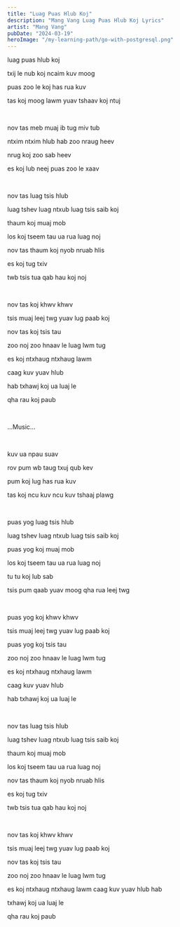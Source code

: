 ```yaml
---
title: "Luag Puas Hlub Koj"
description: "Mang Vang Luag Puas Hlub Koj Lyrics"
artist: "Mang Vang"
pubDate: "2024-03-19"
heroImage: "/my-learning-path/go-with-postgresql.png"
---
```


luag puas hlub koj

txij le nub koj ncaim kuv moog

puas zoo le koj has rua kuv

tas koj moog lawm yuav tshaav koj ntuj

<br />

nov tas meb muaj ib tug miv tub

ntxim ntxim hlub hab zoo nraug heev

nrug koj zoo sab heev

es koj lub neej puas zoo le xaav

<br />

nov tas luag tsis hlub

luag tshev luag ntxub luag tsis saib koj

thaum koj muaj mob

los koj tseem tau ua rua luag noj

nov tas thaum koj nyob nruab hlis

es koj tug txiv

twb tsis tua qab hau koj noj

<br />

nov tas koj khwv khwv

tsis muaj leej twg yuav lug paab koj

nov tas koj tsis tau

zoo noj zoo hnaav le luag lwm tug

es koj ntxhaug ntxhaug lawm

caag kuv yuav hlub

hab txhawj koj ua luaj le

qha rau koj paub

<br />

...Music...

<br />

kuv ua npau suav

rov pum wb taug txuj qub kev

pum koj lug has rua kuv

tas koj ncu kuv ncu kuv tshaaj plawg

<br />

puas yog luag tsis hlub

luag tshev luag ntxub luag tsis saib koj

puas yog koj muaj mob

los koj tseem tau ua rua luag noj

tu tu koj lub sab

tsis pum qaab yuav moog qha rua leej twg

<br />

puas yog koj khwv khwv

tsis muaj leej twg yuav lug paab koj

puas yog koj tsis tau

zoo noj zoo hnaav le luag lwm tug

es koj ntxhaug ntxhaug lawm

caag kuv yuav hlub

hab txhawj koj ua luaj le

<br />

nov tas luag tsis hlub

luag tshev luag ntxub luag tsis saib koj

thaum koj muaj mob

los koj tseem tau ua rua luag noj

nov tas thaum koj nyob nruab hlis

es koj tug txiv

twb tsis tua qab hau koj noj

<br />

nov tas koj khwv khwv

tsis muaj leej twg yuav lug paab koj

nov tas koj tsis tau

zoo noj zoo hnaav le luag lwm tug

es koj ntxhaug ntxhaug lawm
caag kuv yuav hlub hab

txhawj koj ua luaj le

qha rau koj paub
